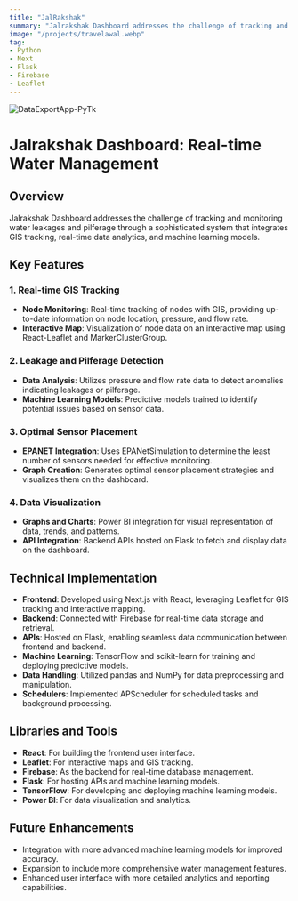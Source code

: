 ```yaml
---
title: "JalRakshak"
summary: "Jalrakshak Dashboard addresses the challenge of tracking and monitoring water leakages and pilferage through a sophisticated system that integrates GIS tracking, real-time data analytics, and machine learning models."
image: "/projects/travelawal.webp"
tag: 
- Python
- Next
- Flask
- Firebase
- Leaflet
---
```


![DataExportApp-PyTk](/projects/travelawal.webp)

# Jalrakshak Dashboard: Real-time Water Management

## Overview
Jalrakshak Dashboard addresses the challenge of tracking and monitoring water leakages and pilferage through a sophisticated system that integrates GIS tracking, real-time data analytics, and machine learning models.

## Key Features
### 1. Real-time GIS Tracking
- **Node Monitoring**: Real-time tracking of nodes with GIS, providing up-to-date information on node location, pressure, and flow rate.
- **Interactive Map**: Visualization of node data on an interactive map using React-Leaflet and MarkerClusterGroup.

### 2. Leakage and Pilferage Detection
- **Data Analysis**: Utilizes pressure and flow rate data to detect anomalies indicating leakages or pilferage.
- **Machine Learning Models**: Predictive models trained to identify potential issues based on sensor data.

### 3. Optimal Sensor Placement
- **EPANET Integration**: Uses EPANetSimulation to determine the least number of sensors needed for effective monitoring.
- **Graph Creation**: Generates optimal sensor placement strategies and visualizes them on the dashboard.

### 4. Data Visualization
- **Graphs and Charts**: Power BI integration for visual representation of data, trends, and patterns.
- **API Integration**: Backend APIs hosted on Flask to fetch and display data on the dashboard.

## Technical Implementation
- **Frontend**: Developed using Next.js with React, leveraging Leaflet for GIS tracking and interactive mapping.
- **Backend**: Connected with Firebase for real-time data storage and retrieval.
- **APIs**: Hosted on Flask, enabling seamless data communication between frontend and backend.
- **Machine Learning**: TensorFlow and scikit-learn for training and deploying predictive models.
- **Data Handling**: Utilized pandas and NumPy for data preprocessing and manipulation.
- **Schedulers**: Implemented APScheduler for scheduled tasks and background processing.

## Libraries and Tools
- **React**: For building the frontend user interface.
- **Leaflet**: For interactive maps and GIS tracking.
- **Firebase**: As the backend for real-time database management.
- **Flask**: For hosting APIs and machine learning models.
- **TensorFlow**: For developing and deploying machine learning models.
- **Power BI**: For data visualization and analytics.

## Future Enhancements
- Integration with more advanced machine learning models for improved accuracy.
- Expansion to include more comprehensive water management features.
- Enhanced user interface with more detailed analytics and reporting capabilities.